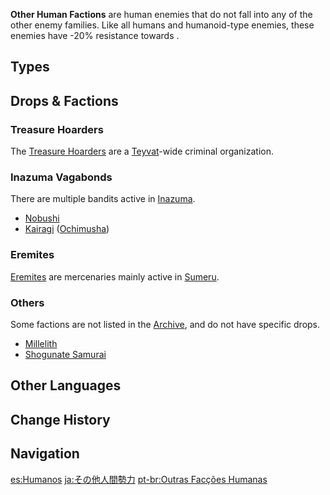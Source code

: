 {{Terminology Infobox
|type         = Enemy Families
}}
'''Other Human Factions''' are human enemies that do not fall into any of the other enemy families. Like all humans and humanoid-type enemies, these enemies have -20% resistance towards {{Color|Physical DMG}}.

==Types==
{{Enemy Table}}

==Drops & Factions==
===Treasure Hoarders===
The [[Treasure Hoarders]] are a [[Teyvat]]-wide criminal organization.
{{Drops|Treasure Hoarders|all=0}}

===Inazuma Vagabonds===
There are multiple bandits active in [[Inazuma]].
*[[Nobushi]]
*[[Kairagi]] ([[Ochimusha]])
{{Drops|Nobushi|all=0}}

===Eremites ===
[[The Eremites|Eremites]] are mercenaries mainly active in [[Sumeru]].
{{Drops|The Eremites|all=0}}

=== Others===
Some factions are not listed in the [[Archive]], and do not have specific drops.
*[[Millelith]]
*[[Shogunate Samurai]]

==Other Languages==
{{Other Languages
|en      = Other Human Factions
|zhs     = 其他人类势力
|zhs_rm  = Qítā Rénlèi Shìlì
|zht     = 其他人類勢力
|zht_rm  = Qítā Rénlèi Shìlì
|zh_tl   = Other Human Forces
|ja      = その他人間勢力
|ja_rm   = Sono Ta Ningen Seiryoku
|ja_tl   = Other Human Forces
|ko      = 기타 인간 세력
|ko_tl   = Other Human Forces
|es      = Humanos
|es_tl   = Humans
|fr      = Humains
|fr_tl   = Humans
|ru      = Прочие человеческие фракции
|ru_tl   = Rest of the Human Factions
|th      = กองกำลังของมนุษย์อื่น ๆ
|th_rm   = 
|th_tl   = 
|vi      = Các thế lực loài người khác
|vi_tl   = 
|de      = Weitere Menschen
|de_tl   = 
|id      = Kelompok Manusia Lainnya
|id_tl   = Other Human Groups
|pt      = Outras facções humanas
|pt_tl   = 
|tr      = Diğer İnsan Grupları
|tr_tl   = 
|it      = Altre fazioni umane
|it_tl   = 
}}

==Change History==
{{Change History|1.0}}

==Navigation==
{{Enemy Navbox|type=Families}}
[[Category:Other Human Factions| ]]

[[es:Humanos]]
[[ja:その他人間勢力]]
[[pt-br:Outras Facções Humanas]]